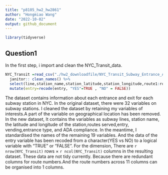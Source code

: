 ```yaml
---
title: "p8105_hw2_hw2861"
author: "Hongmiao Wang"
date: "2022-10-02"
output: github_document
---
```



```r
library(tidyverse)
```



## Question1

In the first step, i import and clean the NYC_Transit_data.
```r
NYC_Transit =read_csv("./hw2_downloadfile/NYC_Transit_Subway_Entrance_And_Exit_Data.csv") %>% 
  janitor:: clean_names() %>% 
  select(line,station_name,station_latitude,station_longitude,route1:route11,entry,vending,entrance_type,ada) %>%
  mutate(entry=recode(entry, "YES"=TRUE , "NO" = FALSE))
```

The dataset contains information about each entrance and exit for each subway station in NYC.
In the original dataset, there were 32 variables on subway stations.
I cleaned the dataset by retaining my variables of interests.A part of the variable on geographical location has been removed.
In the new dataset, It contains the variables as subway lines, station name, the latitude and longitude of the station,routes served,entry, vending,entrance type, and ADA compliance. 
In the meantime, I standardised the names of the remaining 19 variables.
And the data of the entry variable has been recoded from a character(YES vs NO) to a logical variable with "TRUE" or "FALSE".
For the dimension, There are `r nrow(NYC_Transit)` rows × `r ncol(NYC_Transit)` columns in the resulting dataset. 
These data are not tidy currently. Because there are redundant columns for route numbers.And the route numbers across 11 columns can be organised into 1 columns.


